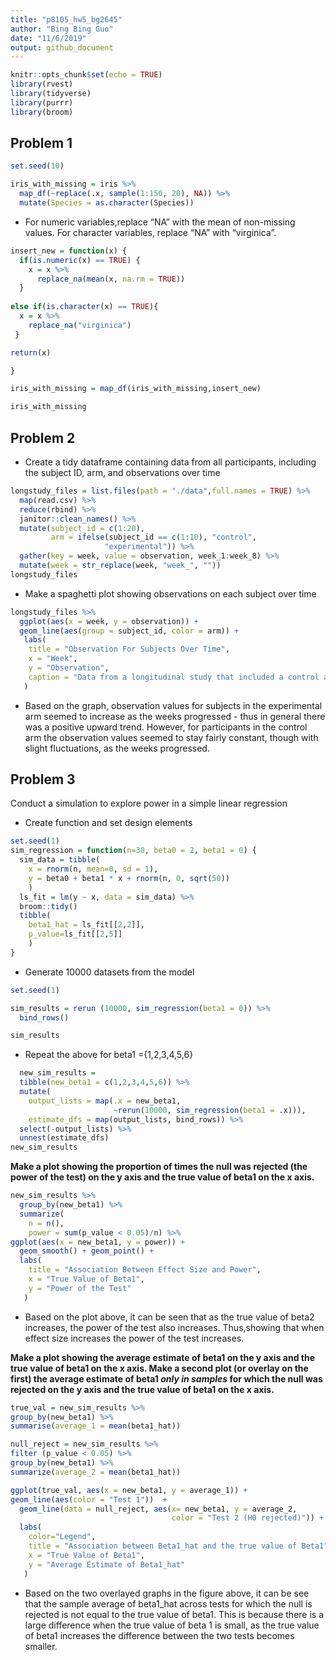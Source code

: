 ```yaml
---
title: "p8105_hw5_bg2645"
author: "Bing Bing Guo"
date: "11/6/2019"
output: github_document
---
```


```r
knitr::opts_chunk$set(echo = TRUE)
library(rvest)
library(tidyverse)
library(purrr)
library(broom)
```


## Problem 1 
```r
set.seed(10)

iris_with_missing = iris %>% 
  map_df(~replace(.x, sample(1:150, 20), NA)) %>%
  mutate(Species = as.character(Species))
```
* For numeric variables,replace "NA" with the mean of non-missing values. For character variables, replace "NA" with "virginica".
```r
insert_new = function(x) {
  if(is.numeric(x) == TRUE) {
    x = x %>%
      replace_na(mean(x, na.rm = TRUE))
  }
  
else if(is.character(x) == TRUE){
  x = x %>%
    replace_na("virginica")
 }

return(x)

}

iris_with_missing = map_df(iris_with_missing,insert_new) 

iris_with_missing
```

## Problem 2 
* Create a tidy dataframe containing data from all participants, including the subject ID, arm, and observations over time
```r
longstudy_files = list.files(path = "./data",full.names = TRUE) %>% 
  map(read.csv) %>% 
  reduce(rbind) %>% 
  janitor::clean_names() %>%
  mutate(subject_id = c(1:20), 
         arm = ifelse(subject_id == c(1:10), "control",
                     "experimental")) %>% 
  gather(key = week, value = observation, week_1:week_8) %>% 
  mutate(week = str_replace(week, "week_", ""))
longstudy_files
```
* Make a spaghetti plot showing observations on each subject over time
```r
longstudy_files %>% 
  ggplot(aes(x = week, y = observation)) + 
  geom_line(aes(group = subject_id, color = arm)) + 
   labs(
    title = "Observation For Subjects Over Time",
    x = "Week",
    y = "Observation",
    caption = "Data from a longitudinal study that included a control arm and an experimental arm"
   )
```

* Based on the graph, observation values for subjects in the experimental arm seemed to increase as the weeks progressed - thus in general there was a positive upward trend. However, for participants in the control arm the observation values seemed to stay fairly constant, though with slight fluctuations, as the weeks progressed. 

## Problem 3 

Conduct a simulation to explore power in a simple linear regression 

* Create function and set design elements 

```r
set.seed(1)
sim_regression = function(n=30, beta0 = 2, beta1 = 0) {
  sim_data = tibble(
    x = rnorm(n, mean=0, sd = 1),
    y = beta0 + beta1 * x + rnorm(n, 0, sqrt(50))
    )
  ls_fit = lm(y ~ x, data = sim_data) %>%
  broom::tidy()
  tibble( 
    beta1_hat = ls_fit[[2,2]],
    p_value=ls_fit[[2,5]]
    )
}
```
* Generate 10000 datasets from the model
```r
set.seed(1)

sim_results = rerun (10000, sim_regression(beta1 = 0)) %>% 
  bind_rows()

sim_results
```

* Repeat the above for beta1 ={1,2,3,4,5,6}

```r
  new_sim_results = 
  tibble(new_beta1 = c(1,2,3,4,5,6)) %>% 
  mutate(
    output_lists = map(.x = new_beta1, 
                       ~rerun(10000, sim_regression(beta1 = .x))),
    estimate_dfs = map(output_lists, bind_rows)) %>% 
  select(-output_lists) %>% 
  unnest(estimate_dfs)
new_sim_results
```

**Make a plot showing the proportion of times the null was rejected (the power of the test) on the y axis and the true value of beta1 on the x axis.**

```r
new_sim_results %>% 
  group_by(new_beta1) %>% 
  summarize(
    n = n(),
    power = sum(p_value < 0.05)/n) %>% 
ggplot(aes(x = new_beta1, y = power)) + 
  geom_smooth() + geom_point() + 
  labs(
    title = "Association Between Effect Size and Power",
    x = "True Value of Beta1",
    y = "Power of the Test"
   )
```

* Based on the plot above, it can be seen that as the true value of beta2 increases, the power of the test also increases. Thus,showing that when effect size increases the power of the test increases. 



**Make a plot showing the average estimate of beta1 on the y axis and the true value of beta1 on the x axis. Make a second plot (or overlay on the first) the average estimate of beta1 *only in samples* for which the null was rejected on the y axis and the true value of beta1 on the x axis.**
```r
true_val = new_sim_results %>%
group_by(new_beta1) %>% 
summarise(average_1 = mean(beta1_hat))

null_reject = new_sim_results %>%
filter (p_value < 0.05) %>% 
group_by(new_beta1) %>% 
summarize(average_2 = mean(beta1_hat))

ggplot(true_val, aes(x = new_beta1, y = average_1)) +
geom_line(aes(color = "Test 1"))  +
  geom_line(data = null_reject, aes(x= new_beta1, y = average_2, 
                                    color = "Test 2 (H0 rejected)")) +
  labs(
    color="Legend",
    title = "Association between Beta1_hat and the true value of Beta1",
    x = "True Value of Beta1",
    y = "Average Estimate of Beta1_hat"
   )
```

* Based on the two overlayed graphs in the figure above, it can be see that the sample average of beta1_hat across tests for which the null is rejected is not equal to the true value of beta1. This is because there is a large difference when the true value of beta 1 is small, as the true value of beta1 increases the difference between the two tests becomes smaller. 


